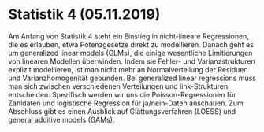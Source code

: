 # Statistik 4 (05.11.2019)


Am Anfang von Statistik 4 steht ein Einstieg in nicht-lineare Regressionen, die es erlauben, etwa Potenzgesetze direkt zu modellieren. Danach geht es um generalized linear models (GLMs), die einige wesentliche Limitierungen von linearen Modellen überwinden. Indem sie Fehler- und Varianzstrukturen explizit modellieren, ist man nicht mehr an Normalverteilung der Residuen und Varianzhomogenität gebunden. Bei generalized linear regressions muss man sich zwischen verschiedenen Verteilungen und link-Strukturen entscheiden. Spezifisch werden wir uns die Poisson-Regressionen für Zähldaten und logistische Regression für ja/nein-Daten anschauen. Zum Abschluss gibt es einen Ausblick auf Glättungsverfahren (LOESS) und general additive models (GAMs).

